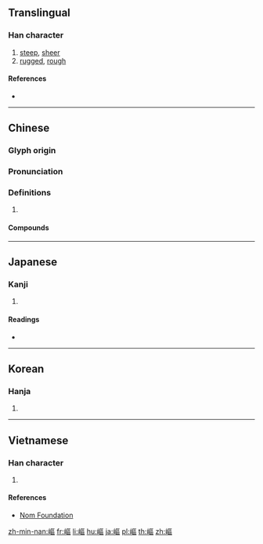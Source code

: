 {{character info/new}}
{{also|岖}}
==Translingual==

===Han character===
{{Han char|rn=46|rad=山|as=11|sn=14|four=21716|canj=USRR|ids=⿰山區}}

# [[steep]], [[sheer]]
# [[rugged]], [[rough]]

====References====
* {{Han ref|kx=0318.430|dkj=08426|dj=0619.100|hdz=10793.090|uh=5D87|ud=23943|bh=B9F2|bd=47602}}

----

==Chinese==
{{zh-forms|s=岖}}

===Glyph origin===
{{Han etym}}

===Pronunciation===
{{zh-pron
|m=qū
|c=keoi1
|mc=y
|oc=y
|cat=
}}

===Definitions===
{{zh-hanzi}}

# {{rfdef|zh}}

====Compounds====
{{zh-der|嶇嶔|崎嶇鳥道|崎嶇不平|崎嶇}}

----

==Japanese==

===Kanji===
{{ja-kanji|grade=|rs=山11}}

# {{defn|lang=ja|sort=山11}}

====Readings====
* {{ja-readings|on=[[く]] (ku)|kun=[[けわしい]] (kewashii)}}

----

==Korean==

===Hanja===
{{ko-hanja|hangeul=구|rv=gu|mr=ku}}

# {{defn|lang=ko|sort=山11}}

----

==Vietnamese==

===Han character===
{{vi-readings|rs=山11|hanviet=khu}}

# {{defn|lang=vi|sort=山11}}

====References====
* [http://nomfoundation.org/common/nom_details.php?codepoint=5d87 Nom Foundation]

[[zh-min-nan:嶇]]
[[fr:嶇]]
[[li:嶇]]
[[hu:嶇]]
[[ja:嶇]]
[[pl:嶇]]
[[th:嶇]]
[[zh:嶇]]
